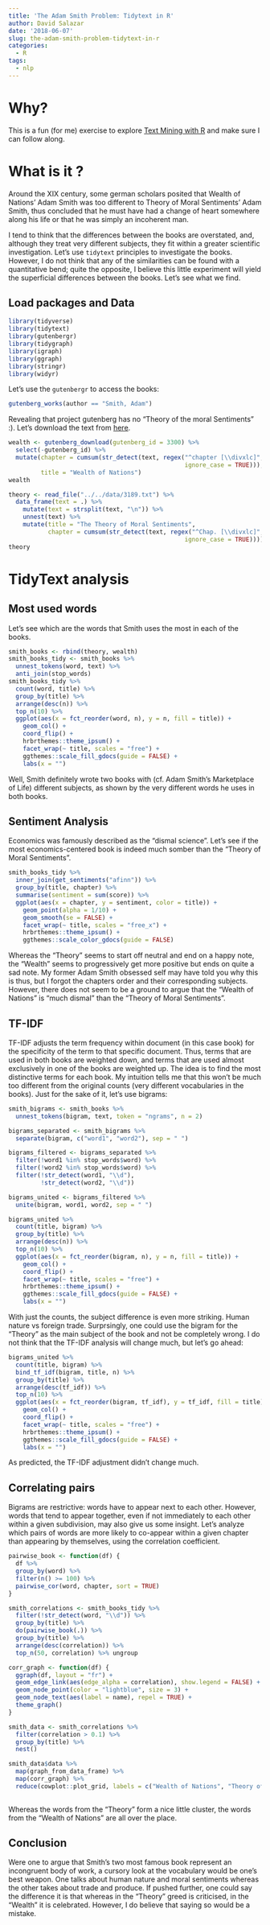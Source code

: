 ```yaml
---
title: 'The Adam Smith Problem: Tidytext in R'
author: David Salazar
date: '2018-06-07'
slug: the-adam-smith-problem-tidytext-in-r
categories:
  - R
tags:
  - nlp
---
```


# Why?

This is a fun (for me) exercise to explore [Text Mining with R](https://www.tidytextmining.com) and make sure I can follow along. 

# What is it ?

Around the XIX century, some german scholars posited that Wealth of Nations' Adam Smith was too different to Theory of Moral Sentiments' Adam Smith, thus concluded that he must have had a change of heart somewhere along his life or that he was simply an incoherent man. 

I tend to think that the differences between the books are overstated, and, although they treat very different subjects, they fit within a greater scientific investigation. Let's use `tidytext` principles to investigate the books. However, I do not think that any of the similarities can be found with a quantitative bend; quite the opposite, I believe this little experiment will yield the superficial differences between the books. Let's see what we find. 

## Load packages and Data

```r
library(tidyverse)
library(tidytext)
library(gutenbergr)
library(tidygraph)
library(igraph)
library(ggraph)
library(stringr)
library(widyr)
```

Let's use the `gutenbergr` to access the books:

```r
gutenberg_works(author == "Smith, Adam")
```

Revealing that project gutenberg has no "Theory of the moral Sentiments" :). Let's download the text from [here](http://ota.ox.ac.uk/desc/3189).

```r
wealth <- gutenberg_download(gutenberg_id = 3300) %>% 
  select(-gutenberg_id) %>% 
  mutate(chapter = cumsum(str_detect(text, regex("^chapter [\\divxlc]",
                                                 ignore_case = TRUE))),
         title = "Wealth of Nations")
wealth
```

```r
theory <- read_file("../../data/3189.txt") %>% 
  data_frame(text = .) %>% 
    mutate(text = strsplit(text, "\n")) %>% 
    unnest(text) %>% 
    mutate(title = "The Theory of Moral Sentiments",
           chapter = cumsum(str_detect(text, regex("^Chap. [\\divxlc]",
                                                 ignore_case = TRUE))))
theory
```

# TidyText analysis

## Most used words

Let's see which are the words that Smith uses the most in each of the books. 

```r
smith_books <- rbind(theory, wealth)
smith_books_tidy <- smith_books %>% 
  unnest_tokens(word, text) %>%
  anti_join(stop_words)
smith_books_tidy %>% 
  count(word, title) %>% 
  group_by(title) %>% 
  arrange(desc(n)) %>% 
  top_n(10) %>% 
  ggplot(aes(x = fct_reorder(word, n), y = n, fill = title)) +
    geom_col() +
    coord_flip() +
    hrbrthemes::theme_ipsum() +
    facet_wrap(~ title, scales = "free") +
    ggthemes::scale_fill_gdocs(guide = FALSE) +
    labs(x = "")
```

Well, Smith definitely wrote two books with (cf. Adam Smith's Marketplace of Life) different subjects, as shown by the very different words he uses in both books. 

## Sentiment Analysis

Economics was famously described as the "dismal science". Let's see if the most economics-centered book is indeed much somber than the "Theory of Moral Sentiments". 

```r
smith_books_tidy %>% 
  inner_join(get_sentiments("afinn")) %>% 
  group_by(title, chapter) %>% 
  summarise(sentiment = sum(score)) %>% 
  ggplot(aes(x = chapter, y = sentiment, color = title)) +
    geom_point(alpha = 1/10) +
    geom_smooth(se = FALSE) +
    facet_wrap(~ title, scales = "free_x") +
    hrbrthemes::theme_ipsum() +
    ggthemes::scale_color_gdocs(guide = FALSE)
```

Whereas the "Theory" seems to start off neutral and end on a happy note, the "Wealth" seems to progressively get more positive but ends on quite a sad note. My former Adam Smith obsessed self may have told you why this is thus, but I forgot the chapters order and their corresponding subjects. However, there does not seem to be a ground to argue that the "Wealth of Nations" is "much dismal" than the "Theory of Moral Sentiments".

## TF-IDF

TF-IDF adjusts the term frequency within document (in this case book) for the specificity of the term to that specific document. Thus, terms that are used in both books are weighted down, and terms that are used almost exclusively in one of the books are weighted up. The idea is to find the most distinctive terms for each book. My intuition tells me that this won't be much too different from the original counts (very different vocabularies in the books). Just for the sake of it, let's use bigrams:

```r
smith_bigrams <- smith_books %>% 
  unnest_tokens(bigram, text, token = "ngrams", n = 2)

bigrams_separated <- smith_bigrams %>%
  separate(bigram, c("word1", "word2"), sep = " ")

bigrams_filtered <- bigrams_separated %>%
  filter(!word1 %in% stop_words$word) %>%
  filter(!word2 %in% stop_words$word) %>% 
  filter(!str_detect(word1, "\\d"),
         !str_detect(word2, "\\d"))

bigrams_united <- bigrams_filtered %>%
  unite(bigram, word1, word2, sep = " ")

bigrams_united %>% 
  count(title, bigram) %>% 
  group_by(title) %>% 
  arrange(desc(n)) %>% 
  top_n(10) %>% 
  ggplot(aes(x = fct_reorder(bigram, n), y = n, fill = title)) +
    geom_col() +
    coord_flip() +
    facet_wrap(~ title, scales = "free") +
    hrbrthemes::theme_ipsum() +
    ggthemes::scale_fill_gdocs(guide = FALSE) +
    labs(x = "")

```

With just the counts, the subject difference is even more striking. Human nature vs foreign trade. Surprsingly, one could use the bigram for the "Theory" as the main subject of the book and not be completely wrong. I do not think that the TF-IDF analysis will change much, but let's go ahead:

```r
bigrams_united %>%
  count(title, bigram) %>%
  bind_tf_idf(bigram, title, n) %>%
  group_by(title) %>% 
  arrange(desc(tf_idf)) %>% 
  top_n(10) %>% 
  ggplot(aes(x = fct_reorder(bigram, tf_idf), y = tf_idf, fill = title)) +
    geom_col() +
    coord_flip() +
    facet_wrap(~ title, scales = "free") +
    hrbrthemes::theme_ipsum() +
    ggthemes::scale_fill_gdocs(guide = FALSE) +
    labs(x = "")
```

As predicted, the TF-IDF adjustment didn't change much. 

## Correlating pairs

Bigrams are restrictive: words have to appear next to each other. However, words that tend to appear together, even if not immediately to each other within a given subdivision, may also give us some insight. Let's analyze which pairs of words are more likely to co-appear within a given chapter than appearing by themselves, using the \phi correlation coefficient. 

```r
pairwise_book <- function(df) {
  df %>% 
  group_by(word) %>%
  filter(n() >= 100) %>%
  pairwise_cor(word, chapter, sort = TRUE)
}

smith_correlations <- smith_books_tidy %>% 
  filter(!str_detect(word, "\\d")) %>% 
  group_by(title) %>% 
  do(pairwise_book(.)) %>% 
  group_by(title) %>% 
  arrange(desc(correlation)) %>% 
  top_n(50, correlation) %>% ungroup

corr_graph <- function(df) {
  ggraph(df, layout = "fr") +
  geom_edge_link(aes(edge_alpha = correlation), show.legend = FALSE) +
  geom_node_point(color = "lightblue", size = 3) +
  geom_node_text(aes(label = name), repel = TRUE) +
  theme_graph() 
}

smith_data <- smith_correlations %>%
  filter(correlation > 0.1) %>% 
  group_by(title) %>% 
  nest()

smith_data$data %>% 
  map(graph_from_data_frame) %>% 
  map(corr_graph) %>% 
  reduce(cowplot::plot_grid, labels = c("Wealth of Nations", "Theory of Moral Sentiments"))
  
```

Whereas the words from the "Theory" form a nice little cluster, the words from the "Wealth of Nations" are all over the place. 

## Conclusion

Were one to argue that Smith's two most famous book represent an incongruent body of work, a cursory look at the vocabulary would be one's best weapon. One talks about human nature and moral sentiments whereas the other takes about trade and produce. If pushed further, one could say the difference it is that whereas in the "Theory" greed is criticised, in the "Wealth" it is celebrated. However, I do believe that saying so would be a mistake. 








